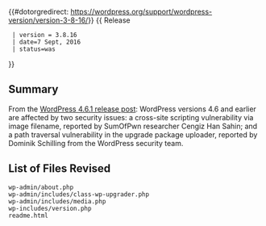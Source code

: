 {{#dotorgredirect: https://wordpress.org/support/wordpress-version/version-3-8-16/}}
{{Languages|
{{en|Version 3.8.16}}
{{ja|Version 3.8.16}}
}}
{{ Release
  | version = 3.8.16
  | date=7 Sept, 2016
  | status=was
}}

== Summary ==
  
From the [https://wordpress.org/news/2016/09/wordpress-4-6-1-security-and-maintenance-release/ WordPress 4.6.1 release post]: WordPress versions 4.6 and earlier are affected by two security issues: a cross-site scripting vulnerability via image filename, reported by SumOfPwn researcher Cengiz Han Sahin; and a path traversal vulnerability in the upgrade package uploader, reported by Dominik Schilling from the WordPress security team.

== List of Files Revised ==
 
<pre>
wp-admin/about.php
wp-admin/includes/class-wp-upgrader.php
wp-admin/includes/media.php
wp-includes/version.php
readme.html
</pre>